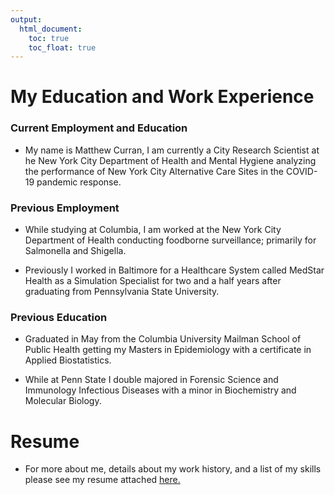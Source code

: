 ```yaml
---
output: 
  html_document:
    toc: true
    toc_float: true
---
```


# My Education and Work Experience

### Current Employment and Education

* My name is Matthew Curran, I am currently a City Research Scientist at he New York City Department of Health and Mental Hygiene analyzing the performance of New York City Alternative Care Sites in the COVID-19 pandemic response.

### Previous Employment

* While studying at Columbia, I am worked at the New York City Department of Health conducting foodborne surveillance; primarily for Salmonella and Shigella.

* Previously I worked in Baltimore for a Healthcare System called MedStar Health as a Simulation Specialist for two and a half years after graduating from Pennsylvania State University.

### Previous Education

* Graduated in May from the Columbia University Mailman School of Public Health getting my Masters in Epidemiology with a certificate in Applied Biostatistics.

* While at Penn State I double majored in Forensic Science and Immunology Infectious Diseases with a minor in Biochemistry and Molecular Biology.


# Resume
* For more about me, details about my work history, and a list of my skills please see my resume attached [here.](files/Research_Curran_Matthew_Resume_08_28_2020.pdf)
